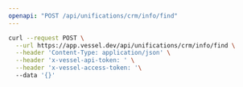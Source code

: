 ```yaml
---
openapi: "POST /api/unifications/crm/info/find"
---
```


<RequestExample>

```bash Request
curl --request POST \
  --url https://app.vessel.dev/api/unifications/crm/info/find \
  --header 'Content-Type: application/json' \
  --header 'x-vessel-api-token: ' \
  --header 'x-vessel-access-token: '\ 
  --data '{}'
```

</RequestExample>


      